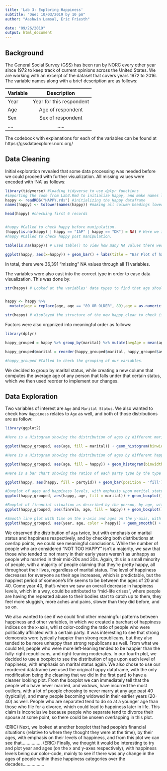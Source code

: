 ```yaml
---
title: 'Lab 3: Exploring Happiness'
subtitle: "Due: 10/03/2019 by 10 pm"
author: "Aashwin Lamsal, Eric Friesth"

date: "09/26/2019"
output: html_document
---
```



## Background

The General Social Survey (GSS) has been run by NORC every other year since 1972 to keep track of current opinions across the United States. We are working with an excerpt of the dataset that covers years 1972 to 2016. The variable names along with a brief description are as follows: 

| Variable      | Description   |    
| ------------- |:-------------:| 
| Year          | Year for this respondent | 
| Age           | Age of respondent | 
| Sex           | Sex of respondent     | 
|....           | .....      | 

The codebook with explanations for each of the variables can be found at https://gssdataexplorer.norc.org/

## Data Cleaning 

Initial exploration revealed that some data processing was needed before we could proceed with further visualization. All missing values were encoded with 'NA' as follows:
```r
library(tidyverse) #loading tidyverse to use dplyr functions
#importing the code from Lab3.Rmd to initialize happy, and make names lowercase
happy <- readRDS("HAPPY.rds") #initializing the Happy dataframe
names(happy) <- tolower(names(happy)) #making all column headings lowercase for ease of usability 

head(happy) #checking first 6 records


#happy #Called to check happy before manipulation.
(happy[is.na(happy) | happy == "IAP" | happy == "DK"] = NA) # Here we identified the na values and the values "IAP" and "DK" and inserted "NA"
#happy #Called to check happy post manipulation.

table(is.na(happy)) # used table() to view how many NA values there were in the Dataset, we saw there to be 36,391 instances of NA across ALL COLUMNS.

ggplot(happy, aes(x=happy)) + geom_bar() + labs(title = "Bar Plot of happiness Index Distribution", x = "Happiness Type", y = "Frequency") #this barchart shows the distribution of the happiness index, as well as NA values in the happy column.

```

In total, there were 36,391 "missing" NA values through all 11 variables. 

The variables were also cast into the correct type in order to ease data visualization. This was done by:
```r
str(happy) # Looked at the variables' data types to find that age should be converted to Integer


happy <- happy %>% 
  mutate(age = replace(age, age == "89 OR OLDER", 89),age = as.numeric(age)) #used dplyr in order to mutate our happy dataframe, whilst using replace inside of the mutate argument in order to fulfill requirements, then used the final argument to change age's variable class from character to numeric. 

str(happy) # displayed the structure of the new happy_clean to check if the variable age was successfully mutated
```

Factors were also organized into meaningful order as follows: 
```r

library(dplyr)

happy_grouped = happy %>% group_by(marital) %>% mutate(avgAge = mean(age, na.rm= TRUE)) # Grouped the marital status in the dataset happy by the average age 

happy_grouped$marital = reorder(happy_grouped$marital, happy_grouped$avgAge) # Based on the the code we pulled from eda; the order in which the dataframe is presented is originally grouped by marital status as well as average age, this is why we see people, for example, with the marital status of never married having a lower average as then say, someone who has been widowed will have a typically higher average age. 

#happy_grouped #Called to check the grouping of our variables.

```
We decided to group by marital status, while creating a new column that computes the average age of any person that falls under that certain status, which we then used reorder to implement our changes.

## Data Exploration 

Two variables of interest are `Age` and `Marital Status`. We also wanted to check how `Happiness` relates to `Age` as well, and both of those distributions are as follow: 
```r
library(ggplot2)

#Here is a Histogram showing the distribution of ages by different marital statuses.

ggplot(happy_grouped, aes(age, fill = marital)) + geom_histogram(binwidth = 1) + labs(title = "Distribution of Ages by Marital Status", x = "Ages in Years", y = "Frequency")

#Here is a Histogram showing the distribution of ages by different happiness types.

ggplot(happy_grouped, aes(age, fill = happy)) + geom_histogram(binwidth = 1) + labs(title = "Distribution of Age by Happiness Type", x = "Age (year)", y = "Frequency")

#Here is a bar chart showing the ratios of each party type by the type of happiness.

ggplot(happy, aes(happy, fill = partyid)) + geom_bar(position = 'fill') + labs(title = "Ratio of Party Affiliation by Happiness Index", x = "Happiness", y = "Percentage (out of 100)")

#Boxplot of ages and happiness levels, with emphasis upon marital status.
ggplot(happy_grouped, aes(happy, age, fill = marital)) + geom_boxplot() + labs(title = "Distribution of Happiness based on Age, with emphasis on Marital Status", x = "Happiness Level", y = "Ages in Years")

#Boxplot of financial situation as described by the person, by age, with emphasis on happiness.
ggplot(happy_grouped, aes(finrela, age, fill = happy)) + geom_boxplot() + labs(title = "Distribution of Happiness based on Financial stability and Age, with emphasis on Happiness", x = "Financial Situation", y = "Ages in Years")

#Smooth line plot with time on the x-axis and ages on the y-axis, with emphasis on happiness.
ggplot(happy_grouped, aes(year, age, color = happy)) + geom_smooth() + labs(title = "Distribution of Age based on Time, with emphasis on Happiness over Time", x = "Years", y = "Ages in Years")

```
  We observed the distribution of `Age` twice, but with emphasis on marital status and happiness respectively, and by checking both distributions at overlap points, we could see meaningful conclusions. While the number of people who are considered "NOT TOO HAPPY" isn't a majority, we saw that those who tended to not marry in their early years weren't as unhappy as people who married in their mid-20s and 30s. Again, this is a small minority of people, with a majority of people claiming that they're pretty happy, all throughout their lives, regardless of marital status. The level of happiness decreases for everyone as their age increases, which is predictable, but the happiest period of someone's life seems to be between the ages of 20 and 40. Come year 40, that's when we saw an overall decrease in happiness levels, which in a way, could be attributed to "mid-life crises", where people are having the repeated abuse to their bodies start to catch up to them, they feel more sluggish, more aches and pains, slower than they did before, and so on.
  
  We also wanted to see if we could find other meaningful patterns between happiness and other variables, in which we created a barchart of happiness indices on the x-axis, whilst color-coding the ratio of people who were politically affiliated with a certain party. It was interesting to see that strong democrats were typically happier than strong republicans, but they also tended to be more unhappy than strong republicans as well. From what we could tell, people who were more left-leaning tended to be happier than the fully-right republicans, and right-leaning moderates. In our fourth plot, we decided to use a boxplot to see the distribution of age upon each level of happiness, with emphasis on marital status again. We also chose to use our reordered dataframe (we used the original happy dataframe, with the only modification being the cleaning that we did in the first part) to have a cleaner looking plot. From the boxplot we can immediately tell that the people who have never married, and widows, have incurred the most outliers, with a lot of people choosing to never marry at any age past 40 (typically), and many people becoming widowed in their earlier years (20-40) as well. People who are separated tend to do so at a younger age than those who file for a divorce, which could lead to happiness later in life. This claim is inconclusive because people who separate tend to divorce their spouse at some point, so there could be unseen overlapping in this plot. 
  
  (ERIC) Next, we looked at another boxplot that had people's financial situations (relative to where they thought they were at the time), by their ages, with emphasis on their levels of happiness, and from this plot we can see that................
 (ERIC) Finally, we thought it would be interesting to try and plot year and ages (on the x and y-axes respectively), with happiness levels being our color-code, mainly to see if there was any change in the ages of people within these happiness categories over the decades.................

